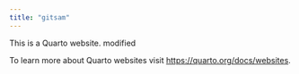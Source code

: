 ```yaml
---
title: "gitsam"
---
```


This is a Quarto website. modified

To learn more about Quarto websites visit <https://quarto.org/docs/websites>.
